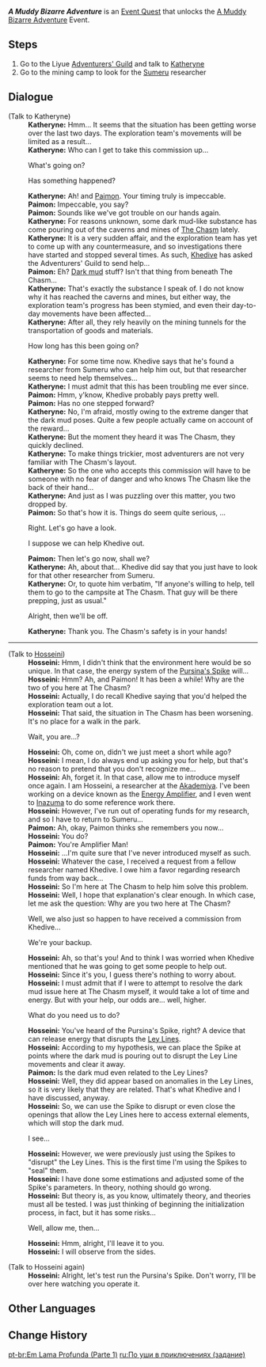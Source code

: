 {{Quest Infobox
|id            = 71501
|part          = 1
|title         = A Muddy Bizarre Adventure
|image         = Event Quest A Muddy Bizarre Adventure.png
|type          = World
|requirement   = 
* Reach [[Adventure Rank]] 28
* Complete {{Quest|Surreptitious Seven-Star Seal Sundering|showType=0}}
* Reach [[Lumenstone Adjuvant]] Level 2
|characters    = Hosseini; Katheryne (Liyue); Paimon; Traveler
|startLocation = [[Liyue Harbor]], [[Liyue]]
|region        = Liyue
|area          = Sea of Clouds
|subarea       = Liyue Harbor
|next          = A Muddy Bizarre Adventure (Part 2)
|otherRewards  = 
* Unlocks the [[A Muddy Bizarre Adventure]] event.
|event_name    = A Muddy Bizarre Adventure
}}
'''''A Muddy Bizarre Adventure''''' is an [[Event Quest]] that unlocks the [[A Muddy Bizarre Adventure]] Event.

==Steps==
# Go to the Liyue [[Adventurers' Guild]] and talk to [[Katheryne]]
# Go to the mining camp to look for the [[Sumeru]] researcher

==Dialogue==
{{Quest Description|Assist the researcher from Sumeru in initializing the Pursina's Spike.}}
{{Dialogue Start}}
;(Talk to Katheryne)
:'''Katheryne:''' Hmm... It seems that the situation has been getting worse over the last two days. The exploration team's movements will be limited as a result...
:'''Katheryne:''' Who can I get to take this commission up...
:{{DIcon}} What's going on?
:{{DIcon}} Has something happened?
:'''Katheryne:''' Ah! {{Traveler}} and [[Paimon]]. Your timing truly is impeccable.
:'''Paimon:''' Impeccable, you say?
:'''Paimon:''' Sounds like we've got trouble on our hands again.
:'''Katheryne:''' For reasons unknown, some dark mud-like substance has come pouring out of the caverns and mines of [[The Chasm: Underground Mines|The Chasm]] lately.
:'''Katheryne:''' It is a very sudden affair, and the exploration team has yet to come up with any countermeasure, and so investigations there have started and stopped several times. As such, [[Khedive]] has asked the Adventurers' Guild to send help...
:'''Paimon:''' Eh? [[Dark mud]] stuff? Isn't that thing from beneath The Chasm...
:'''Katheryne:''' That's exactly the substance I speak of. I do not know why it has reached the caverns and mines, but either way, the exploration team's progress has been stymied, and even their day-to-day movements have been affected...
:'''Katheryne:''' After all, they rely heavily on the mining tunnels for the transportation of goods and materials.
:{{DIcon}} How long has this been going on?
:'''Katheryne:''' For some time now. Khedive says that he's found a researcher from Sumeru who can help him out, but that researcher seems to need help themselves...
:'''Katheryne:''' I must admit that this has been troubling me ever since.
:'''Paimon:''' Hmm, y'know, Khedive probably pays pretty well.
:'''Paimon:''' Has no one stepped forward?
:'''Katheryne:''' No, I'm afraid, mostly owing to the extreme danger that the dark mud poses. Quite a few people actually came on account of the reward...
:'''Katheryne:''' But the moment they heard it was The Chasm, they quickly declined.
:'''Katheryne:''' To make things trickier, most adventurers are not very familiar with The Chasm's layout.
:'''Katheryne:''' So the one who accepts this commission will have to be someone with no fear of danger and who knows The Chasm like the back of their hand...
:'''Katheryne:''' And just as I was puzzling over this matter, you two dropped by.
:'''Paimon:''' So that's how it is. Things do seem quite serious, {{Traveler}}...
:{{DIcon}} Right. Let's go have a look.
:{{DIcon}} I suppose we can help Khedive out.
:'''Paimon:''' Then let's go now, shall we?
:'''Katheryne:''' Ah, about that... Khedive did say that you just have to look for that other researcher from Sumeru.
:'''Katheryne:''' Or, to quote him verbatim, "If anyone's willing to help, tell them to go to the campsite at The Chasm. That guy will be there prepping, just as usual."
:{{DIcon}} Alright, then we'll be off.
:'''Katheryne:''' Thank you. The Chasm's safety is in your hands!
----
;(Talk to [[Hosseini]])
:'''Hosseini:''' Hmm, I didn't think that the environment here would be so unique. In that case, the energy system of the [[Pursina's Spike]] will...
:'''Hosseini:''' Hmm? Ah, {{Traveler}} and Paimon! It has been a while! Why are the two of you here at The Chasm?
:'''Hosseini:''' Actually, I do recall Khedive saying that you'd helped the exploration team out a lot.
:'''Hosseini:''' That said, the situation in The Chasm has been worsening. It's no place for a walk in the park.
:{{DIcon}} Wait, you are...?
:'''Hosseini:''' Oh, come on, didn't we just meet a short while ago?
:'''Hosseini:''' I mean, I do always end up asking you for help, but that's no reason to pretend that you don't recognize me...
:'''Hosseini:''' Ah, forget it. In that case, allow me to introduce myself once again. I am Hosseini, a researcher at the [[Sumeru Akademiya|Akademiya]]. I've been working on a device known as the [[Energy Amplifier]], and I even went to [[Inazuma]] to do some reference work there.
:'''Hosseini:''' However, I've run out of operating funds for my research, and so I have to return to Sumeru...
:'''Paimon:''' Ah, okay, Paimon thinks she remembers you now...
:'''Hosseini:''' You do?
:'''Paimon:''' You're Amplifier Man!
:'''Hosseini:''' ...I'm quite sure that I've never introduced myself as such.
:'''Hosseini:''' Whatever the case, I received a request from a fellow researcher named Khedive. I owe him a favor regarding research funds from way back...
:'''Hosseini:''' So I'm here at The Chasm to help him solve this problem.
:'''Hosseini:''' Well, I hope that explanation's clear enough. In which case, let me ask the question: Why are you two here at The Chasm?
:{{DIcon}} Well, we also just so happen to have received a commission from Khedive...
:{{DIcon}} We're your backup.
:'''Hosseini:''' Ah, so that's you! And to think I was worried when Khedive mentioned that he was going to get some people to help out.
:'''Hosseini:''' Since it's you, I guess there's nothing to worry about.
:'''Hosseini:''' I must admit that if I were to attempt to resolve the dark mud issue here at The Chasm myself, it would take a lot of time and energy. But with your help, our odds are... well, higher.
:{{DIcon}} What do you need us to do?
:'''Hosseini:''' You've heard of the Pursina's Spike, right? A device that can release energy that disrupts the [[Ley Lines]].
:'''Hosseini:''' According to my hypothesis, we can place the Spike at points where the dark mud is pouring out to disrupt the Ley Line movements and clear it away.
:'''Paimon:''' Is the dark mud even related to the Ley Lines?
:'''Hosseini:''' Well, they did appear based on anomalies in the Ley Lines, so it is very likely that they are related. That's what Khedive and I have discussed, anyway.
:'''Hosseini:''' So, we can use the Spike to disrupt or even close the openings that allow the Ley Lines here to access external elements, which will stop the dark mud.
:{{DIcon}} I see...
:'''Hosseini:''' However, we were previously just using the Spikes to "disrupt" the Ley Lines. This is the first time I'm using the Spikes to "seal" them.
:'''Hosseini:''' I have done some estimations and adjusted some of the Spike's parameters. In theory, nothing should go wrong.
:'''Hosseini:''' But theory is, as you know, ultimately theory, and theories must all be tested. I was just thinking of beginning the initialization process, in fact, but it has some risks...
:{{DIcon}} Well, allow me, then...
:'''Hosseini:''' Hmm, alright, I'll leave it to you.
:'''Hosseini:''' I will observe from the sides.

;(Talk to Hosseini again)
:'''Hosseini:''' Alright, let's test run the Pursina's Spike. Don't worry, I'll be over here watching you operate it.
{{Dialogue End}}

==Other Languages==
{{Other Languages|Transclude = A Muddy Bizarre Adventure}}

==Change History==
{{Change History|2.7}}

[[pt-br:Em Lama Profunda (Parte 1)]]
[[ru:По уши в приключениях (задание)]]